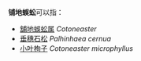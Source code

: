 '''铺地蜈蚣'''可以指：
* [[舖地蜈蚣属|舖地蜈蚣属]] ''Cotoneaster''
* [[垂穗石松|垂穗石松]] ''Palhinhaea cernua''
* [[小叶栒子|小叶栒子]] ''Cotoneaster microphyllus''
{{消歧義|cat=四字物種消歧義}}